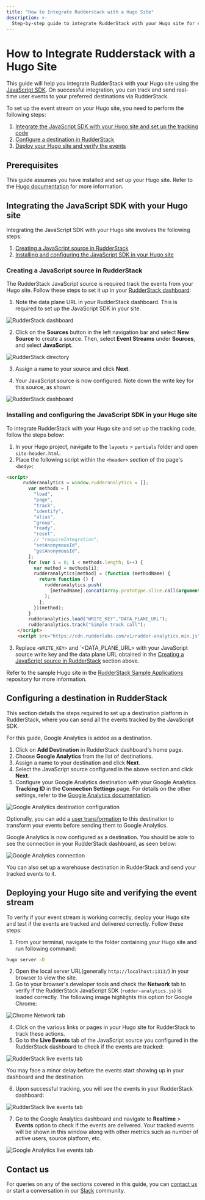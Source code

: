 ```yaml
---
title: "How to Integrate Rudderstack with a Hugo Site"
description: >-
  Step-by-step guide to integrate RudderStack with your Hugo site for event tracking.
---
```


# How to Integrate Rudderstack with a Hugo Site

This guide will help you integrate RudderStack with your Hugo site using the [JavaScript SDK](https://rudderstack.com/docs/stream-sources/rudderstack-sdk-integration-guides/rudderstack-javascript-sdk/). On successful integration, you can track and send real-time user events to your preferred destinations via RudderStack.

To set up the event stream on your Hugo site, you need to perform the following steps:

1. [Integrate the JavaScript SDK with your Hugo site and set up the tracking code](#integrating-the-javascript-sdk-with-your-hugo-site)
2. [Configure a destination in RudderStack](#configuring-a-destination-in-rudderstack)
3. [Deploy your Hugo site and verify the events](#deploying-your-hugo-site-and-verifying-the-event-stream)

## Prerequisites

This guide assumes you have installed and set up your Hugo site. Refer to the [Hugo documentation](https://gohugo.io/getting-started/quick-start/) for more information.

## Integrating the JavaScript SDK with your Hugo site

Integrating the JavaScript SDK with your Hugo site involves the following steps:

1. [Creating a JavaScript source in RudderStack](#creating-a-javascript-source-in-rudderstack) 
2. [Installing and configuring the JavaScript SDK in your Hugo site](#installing-and-configuring-the-javascript-sdk-in-your-hugo-site)

### Creating a JavaScript source in RudderStack

The RudderStack JavaScript source is required track the events from your Hugo site. Follow these steps to set it up in your [RudderStack dashboard](https://app.rudderstack.com/):

1. Note the data plane URL in your RudderStack dashboard. This is required to set up the JavaScript SDK in your site.

<img src="../../../assets/user-guides/rudderstack-dashboard.png" alt="RudderStack dashboard" />

2. Click on the **Sources** button in the left navigation bar and select **New Source** to create a source. Then, select **Event Streams** under **Sources**, and select **JavaScript**.

<img src="../../../assets/user-guides/rudderstack-directory.png" alt="RudderStack directory" />

3. Assign a name to your source and click **Next**.

4. Your JavaScript source is now configured. Note down the write key for this source, as shown:

<img src="../../../assets/user-guides/javascript-writekey.png" alt="RudderStack dashboard" />

### Installing and configuring the JavaScript SDK in your Hugo site

To integrate RudderStack with your Hugo site and set up the tracking code, follow the steps below:

1. In your Hugo project, navigate to the `layouts` > `partials` folder and open `site-header.html`.
2. Place the following script within the `<header>` section of the page's `<body>`:

```html
<script>
      rudderanalytics = window.rudderanalytics = [];
        var methods = [
          "load",
          "page",
          "track",
          "identify",
          "alias",
          "group",
          "ready",
          "reset",
          // "requireIntegration",
          "setAnonymousId",
          "getAnonymousId",
        ];
        for (var i = 0; i < methods.length; i++) {
          var method = methods[i];
          rudderanalytics[method] = (function (methodName) {
            return function () {
              rudderanalytics.push(
                [methodName].concat(Array.prototype.slice.call(arguments))
              );
            };
          })(method);
        }
        rudderanalytics.load("WRITE_KEY","DATA_PLANE_URL");
        rudderanalytics.track("Simple track call");
    </script> 
    <script src="https://cdn.rudderlabs.com/v1/rudder-analytics.min.js"></script>
```

3. Replace `<WRITE_KEY>` and `<DATA_PLANE_URL> with your JavaScript source write key and the data plane URL obtained in the [Creating a JavaScript source in RudderStack](#creating-a-javascript-source-in-rudderstack) section above.

<div class="infoBlock">

Refer to the sample Hugo site in the <a href="https://github.com/rudderlabs/rudder-samples">RudderStack Sample Applications</a> repository for more information.
</div>

## Configuring a destination in RudderStack

This section details the steps required to set up a destination platform in RudderStack, where you can send all the events tracked by the JavaScript SDK.

<div class="infoBlock">

For this guide, Google Analytics is added as a destination.
</div>

1. Click on **Add Destination** in RudderStack dashboard's home page.
2. Choose **Google Analytics** from the list of destinations.
3. Assign a name to your destination and click **Next**.
4. Select the JavaScript source configured in the above section and click **Next**.
5. Configure your Google Analytics destination with your Google Analytics **Tracking ID** in the **Connection Settings** page. For details on the other settings, refer to the [Google Analytics documentation](https://www.rudderstack.com/docs/destinations/analytics/google-analytics-ga/).

<img src="../../../assets/user-guides/ga-settings.png" alt="Google Analytics destination configuration" />

<div class="infoBlock">

Optionally, you can add a <a href="https://rudderstack.com/docs/transformations/">user transformation</a> to this destination to transform your events before sending them to Google Analytics. 
</div>

Google Analytics is now configured as a destination. You should be able to see the connection in your RudderStack dashboard, as seen below:

<img src="../../../assets/user-guides/rudderstack-ga-connection.png" alt="Google Analytics connection" />

<div class="successBlock">

You can also set up a warehouse destination in RudderStack and send your tracked events to it.
</div>

## Deploying your Hugo site and verifying the event stream

To verify if your event stream is working correctly, deploy your Hugo site and test if the events are tracked and delivered correctly. Follow these steps:

1. From your terminal, navigate to the folder containing your Hugo site and run following command:

```bash
hugo server -D
```

2. Open the local server URL(generally `http://localhost:1313/`) in your browser to view the site.
3. Go to your browser's developer tools and check the **Network** tab to verify if the RudderStack JavaScript SDK (`rudder-analytics.js`) is loaded correctly.  The following image highlights this option for Google Chrome:

<img src="../../../assets/user-guides/browser-network-tab.png" alt="Chrome Network tab" />

4. Click on the various links or pages in your Hugo site for RudderStack to track these actions.
5. Go to the **Live Events** tab of the JavaScript source you configured in the RudderStack dashboard to check if the events are tracked:

<img src="../../../assets/user-guides/live-events.png" alt="RudderStack live events tab" />

<div class="infoBlock">

You may face a minor delay before the events start showing up in your dashboard and the destination.
</div>

6. Upon successful tracking, you will see the events in your RudderStack dashboard:

<img src="../../../assets/user-guides/successful-live-events.png" alt="RudderStack live events tab" />

7. Go to the Google Analytics dashboard and navigate to **Realtime** > **Events** option to check if the events are delivered. Your tracked events will be shown in this window along with other metrics such as number of active users, source platform, etc.

<img src="../../../assets/user-guides/ga-live-events.png" alt="Google Analytics live events tab" />

## Contact us

For queries on any of the sections covered in this guide, you can [contact us](mailto:%20docs@rudderstack.com) or start a conversation in our [Slack](https://rudderstack.com/join-rudderstack-slack-community) community.
